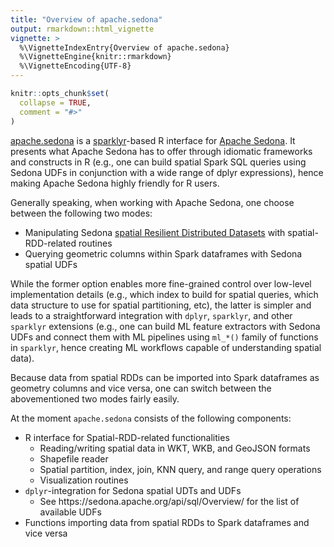 ```yaml
---
title: "Overview of apache.sedona"
output: rmarkdown::html_vignette
vignette: >
  %\VignetteIndexEntry{Overview of apache.sedona}
  %\VignetteEngine{knitr::rmarkdown}
  %\VignetteEncoding{UTF-8}
---
```


```r
knitr::opts_chunk$set(
  collapse = TRUE,
  comment = "#>"
)
```

[apache.sedona](https://github.com/r-spark/apache.sedona) is a [sparklyr](https://github.com/sparklyr/sparklyr)-based R interface for [Apache Sedona](https://sedona.apache.org).
It presents what Apache Sedona has to offer through idiomatic frameworks and constructs in R (e.g., one can build spatial Spark SQL queries using Sedona UDFs in conjunction with a wide range of dplyr expressions), hence making Apache Sedona highly friendly for R users.

Generally speaking, when working with Apache Sedona, one choose between the following two modes:

* Manipulating Sedona [spatial Resilient Distributed Datasets](https://sedona.apache.org/api/javadoc/core/org/apache/sedona/core/spatialRDD/SpatialRDD.html) with spatial-RDD-related routines
* Querying geometric columns within Spark dataframes with Sedona spatial UDFs

While the former option enables more fine-grained control over low-level implementation details (e.g., which index to build for spatial queries, which data structure to use for spatial partitioning, etc), the latter is simpler and leads to a straightforward integration with `dplyr`, `sparklyr`, and other `sparklyr` extensions (e.g., one can build ML feature extractors with Sedona UDFs and connect them with ML pipelines using `ml_*()` family of functions in `sparklyr`, hence creating ML workflows capable of understanding spatial data).

Because data from spatial RDDs can be imported into Spark dataframes as geometry columns and vice versa, one can switch between the abovementioned two modes fairly easily.

At the moment `apache.sedona` consists of the following components:

* R interface for Spatial-RDD-related functionalities
    * Reading/writing spatial data in WKT, WKB, and GeoJSON formats
    * Shapefile reader
    * Spatial partition, index, join, KNN query, and range query operations
    * Visualization routines
* `dplyr`-integration for Sedona spatial UDTs and UDFs
    * See https://sedona.apache.org/api/sql/Overview/ for the list of available UDFs
* Functions importing data from spatial RDDs to Spark dataframes and vice versa
